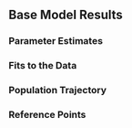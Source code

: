 ## Base Model Results


### Parameter Estimates



### Fits to the Data


### Population Trajectory


### Reference Points


